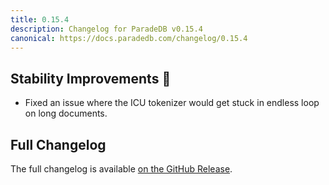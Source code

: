```yaml
---
title: 0.15.4
description: Changelog for ParadeDB v0.15.4
canonical: https://docs.paradedb.com/changelog/0.15.4
---
```


## Stability Improvements 💪

- Fixed an issue where the ICU tokenizer would get stuck in endless loop on long documents.

## Full Changelog

The full changelog is available [on the GitHub Release](https://github.com/paradedb/paradedb/releases/tag/v0.15.4).
